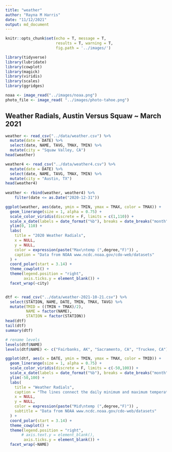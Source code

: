 ```yaml
---
title: "weather"
author: "Rayna M Harris"
date: "11/12/2021"
output: md_document
---
```


```r

knitr::opts_chunk$set(echo = T, message = T, 
                      results = T, warning = T,
                      fig.path = '../images/')

library(tidyverse)
library(lubridate)
library(cowplot)
library(magick)
library(viridis)
library(scales)
library(ggridges)

noaa <- image_read("../images/noaa.png")
photo_file <- image_read( "../images/photo-tahoe.png")

```

## Weather Radials, Austin Versus Squaw ~ March 2021

```r

weather <- read_csv("../data/weather.csv") %>%
  mutate(date = DATE) %>% 
  select(date, NAME, TAVG, TMAX, TMIN) %>%
  mutate(city = "Squaw Valley, CA")
head(weather)

weather4 <- read_csv("../data/weather4.csv") %>%
  mutate(date = DATE) %>% 
  select(date, NAME, TAVG, TMAX, TMIN) %>%
  mutate(city = "Austin, TX")
head(weather4)
 
weather <- rbind(weather, weather4) %>%
    filter(date <= as.Date("2020-12-31"))

ggplot(weather, aes(date, ymin = TMIN, ymax = TMAX, color = TMAX)) +
  geom_linerange(size = 1, alpha = 0.75) +
  scale_color_viridis(discrete = F, limits = c(1,110)) +
  scale_x_date(labels = date_format("%b"), breaks = date_breaks("month")) +
  ylim(0, 110) +
  labs(
    title = "2020 Weather Radials",
    x = NULL,
    y = NULL,
    color = expression(paste("Max\ntemp (",degree,"F)")) ,
    caption = "Data from NOAA www.ncdc.noaa.gov/cdo-web/datasets"
  ) +
  coord_polar(start = 3.14) +
  theme_cowplot() +
  theme(legend.position = "right",
        axis.ticks.y = element_blank()) +
  facet_wrap(~city)


dtf <- read_csv("../data/weather-2021-10-21.csv") %>%
  select(STATION, NAME, DATE, TMIN, TMAX, TAVG) %>%
  mutate(TMID = ((TMIN + TMAX)/2),
         NAME = factor(NAME),
         STATION = factor(STATION))  
head(dtf)
tail(dtf)
summary(dtf)

# rename levels
levels(dtf$NAME) 
levels(dtf$NAME) <- c("Fairbanks, AK", "Sacramento, CA", "Truckee, CA")

ggplot(dtf, aes(x = DATE, ymin = TMIN, ymax = TMAX, color = TMID)) +
  geom_linerange(size = 1, alpha = 0.75) +
  scale_color_viridis(discrete = F, limits = c(-50,100)) +
  scale_x_date(labels = date_format("%b"), breaks = date_breaks("month")) +
  ylim(-50,100) +
  labs(
    title = "Weather Radials",
    caption = "The lines connect the daily minimum and maximum temperatures and are colored by the mid temp.",
    x = NULL,
    y = NULL,
    color = expression(paste("Mid\ntemp (",degree,"F)")) ,
    subtitle = "Data from NOAA www.ncdc.noaa.gov/cdo-web/datasets"
  ) +
  coord_polar(start = 3.14) +
  theme_cowplot() +
  theme(legend.position = "right",
       # axis.text.y = element_blank(), 
        axis.ticks.y = element_blank()) +
  facet_wrap(~NAME)

```



